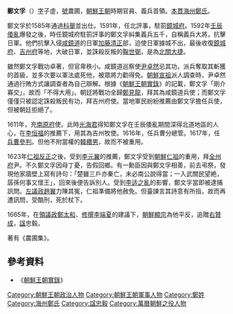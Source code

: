 {{noteTA
|1=zh-hans:李适之乱; zh-hant:李适之亂;
}}
{{Infobox Korean name
|hangul=정문부
|hanja=鄭文孚
|rr=Jeong Mun-bu
|mr=Chŏng Munbu
}}
'''鄭文孚'''（{{bd|1565年||1624年||catIdx=Z鄭}}）[[字|字]]子虛，[[號|號]]農圃，[[朝鮮王朝|朝鮮王朝]]時期官員、義兵首領。[[本貫|本貫]][[海州鄭氏|海州鄭氏]]。

鄭文孚於1585年通過[[科舉|科舉]]並出仕。1591年，任北評事，駐箚[[鏡城郡|鏡城府]]。1592年[[壬辰倭亂|壬辰倭亂]]爆發之後，時任鏡城府駐箚評事的鄭文孚糾集義兵五千，自稱義兵大將，抗擊日軍。他們抗擊入侵[[咸鏡道|咸鏡道]]的日軍[[加藤清正|加藤清正]]部，迫使日軍據城不出，最後收復[[鏡城郡|鏡城府]]、[[吉州郡|吉州府]]等地，大破日軍，並誅殺反叛的[[鞠世弼|鞠世弼]]，是為[[北關大捷|北關大捷]]。

雖然鄭文孚戰功卓著，但官卑秩小。咸鏡道巡察使[[尹卓然|尹卓然]]忌其功，派兵奪取其斬獲的首級，並多次要以軍法處死他，被眾將力勸得免。[[朝鮮宣祖|朝鮮宣祖]]派人調查時，尹卓然通過行賄方式讓調查者為自己辯解。根據《[[朝鮮王朝實錄|朝鮮王朝實錄]]》的記載，鄭文孚「剛介寡交」，故而「不得大用」。朝廷將戰功全歸[[鄭見龍|鄭見龍]]，拜其為咸鏡道兵使；而鄭文孚僅僅只被認定誅殺叛民有功，拜吉州府使。當地軍民紛紛推薦由鄭文孚擔任兵使，但被朝廷拒絕了。

1611年，充[[南原市|南原府]]使。此時[[光海君|光海君]]得知鄭文孚在壬辰倭亂期間深得北道地區的人心，在[[李恒福|李恒福]]的推薦下，用其為吉州牧使。1616年，任兵曹分總管。1617年，任[[兵曹|兵曹]][[參判|參判]]。但他不附當權的[[韓纘男|韓纘男]]，故而不被重用。

1623年[[仁祖反正|仁祖反正]]之後，受到[[李元翼|李元翼]]的推薦，鄭文孚受到[[朝鮮仁祖|朝鮮仁祖]]的重用，拜[[全州市|全州府]]尹。不久鄭文孚因母丁憂，告假回鄉。有一勳臣因與鄭文孚相善，前去弔祭，發現他家牆壁上寫有詩句：「楚雖三戶亦秦亡，未必南公說得當；一入武關民望絶，孱孫何事又懷王」，回來後便告訴別人。受到[[李适之亂|李适之亂]]的影響，鄭文孚當即被逮捕訊問。[[左議政|左議政]][[趙翼_(朝鮮)|趙翼]]力陳其冤，仁祖準備將他赦免。但臺諫言其詩意有所指，故而再遭訊問，受酷刑，死於杖下。

1665年，在[[領議政|領議政]][[鄭太和|鄭太和]]、[[修撰|修撰]][[李端夏|李端夏]]的建議下，[[朝鮮顯宗|朝鮮顯宗]]為他平反，追贈[[右贊成|右贊成]]，[[諡|諡]]忠毅。

著有《農圃集》。

==參考資料==
*《[[朝鮮王朝實錄|朝鮮王朝實錄]]》

[[Category:朝鮮王朝政治人物|Category:朝鮮王朝政治人物]]
[[Category:朝鮮王朝軍事人物|Category:朝鮮王朝軍事人物]]
[[Category:鄭姓|Category:鄭姓]]
[[Category:海州鄭氏|Category:海州鄭氏]]
[[Category:諡忠毅|Category:諡忠毅]]
[[Category:萬曆朝鮮之役人物|Category:萬曆朝鮮之役人物]]